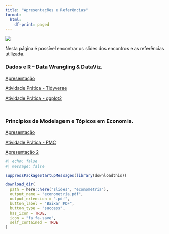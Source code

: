 ```yaml
---
title: "Apresentações e Referências"
format:
  html:
    df-print: paged
---
```


![](../img/spreadsheets_2780E3.svg){.hero}

Nesta página é possível encontrar os slides dos encontros e as referências utilizada. 



### Dados e R – Data Wrangling & DataViz.

[Apresentação](https://mefq.netlify.app/slides/slide_tidyverse#/)

[Atividade Prática - Tidyverse](https://mefq.netlify.app/pratica/pratica_tidyverse.html/)

[Atividade Prática - ggplot2](https://mefq.netlify.app/pratica/pratica_ggplot2.html/)


<br>

### Princípios de Modelagem e Tópicos em Economia.


[Apresentação](https://mefq.netlify.app/slides/slide_modelling#/)

[Atividade Prática - PMC](https://doi.org/10.59350/xs70x-mar87)

[Apresentação 2](https://mefq.netlify.app/slides/slide_modelling2#/)

<!-- [Econometria](https://mefq.netlify.app/slides/econometria.pdf#/) -->

<!-- {{< pdf ./slides/econometria.pdf >}} -->

<!--  \includepdf[pagecommand={}]{./slides/econometria.pdf} -->
 
```r
#| echo: false
#| message: false

suppressPackageStartupMessages(library(downloadthis))

download_dir(
  path = here::here("slides", "econometria"),
  output_name = "econometria.pdf",
  output_extension = ".pdf",
  button_label = "Baixar PDF",
  button_type = "success",
  has_icon = TRUE,
  icon = "fa fa-save",
  self_contained = TRUE
)

```
